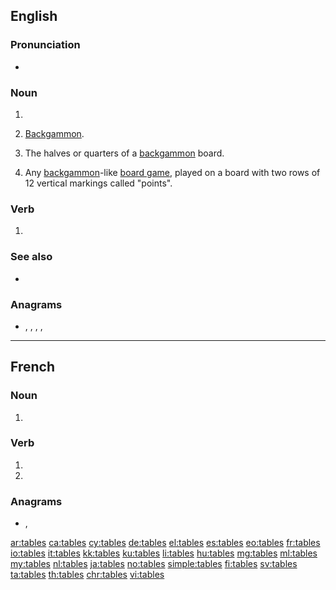 ==English==

===Pronunciation===
* {{audio|en-us-tables.ogg|Audio (US)|lang=en}}

===Noun===
{{head|en|noun plural form}}

# {{plural of|table|lang=en}}
# {{lb|en|plural only}} [[backgammon|Backgammon]].
# {{lb|en|plural only|backgammon}} The halves or quarters of a [[backgammon]] board.
# {{lb|en|plural only}} Any [[backgammon]]-like [[board game]], played on a board with two rows of 12 vertical markings called "points".

===Verb===
{{head|en|verb form}}

# {{en-third-person singular of|table}}

===See also===
* {{l|en|turn the tables}}

===Anagrams===
* {{l|en|ablest}}, {{l|en|ablets}}, {{l|en|bastle}}, {{l|en|bleats}}, {{l|en|stable}}

----

==French==

===Noun===
{{head|fr|noun plural form|g=f}}

# {{plural of|table|lang=fr}}

===Verb===
{{fr-verb-form}}

# {{inflection of|tabler||2|s|pres|indc|lang=fr}}
# {{inflection of|tabler||2|s|pres|subj|lang=fr}}

===Anagrams===
* {{l|fr|baltes}}, {{l|fr|stable}}

[[ar:tables]]
[[ca:tables]]
[[cy:tables]]
[[de:tables]]
[[el:tables]]
[[es:tables]]
[[eo:tables]]
[[fr:tables]]
[[io:tables]]
[[it:tables]]
[[kk:tables]]
[[ku:tables]]
[[li:tables]]
[[hu:tables]]
[[mg:tables]]
[[ml:tables]]
[[my:tables]]
[[nl:tables]]
[[ja:tables]]
[[no:tables]]
[[simple:tables]]
[[fi:tables]]
[[sv:tables]]
[[ta:tables]]
[[th:tables]]
[[chr:tables]]
[[vi:tables]]
